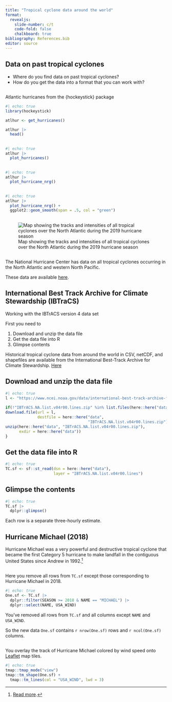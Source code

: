 ```yaml
---
title: "Tropical cyclone data around the world"
format:
  revealjs:
    slide-number: c/t
    code-fold: false
    chalkboard: true
bibliography: References.bib
editor: source
---
```


## Data on past tropical cyclones

* Where do you find data on past tropical cyclones?
* How do you get the data into a format that you can work with?

##

Atlantic hurricanes from the {hockeystick} package

```r
#| echo: true
library(hockeystick)

atlhur <- get_hurricanes()

atlhur |>
  head()
```

##

```r
#| echo: true
atlhur |>
  plot_hurricanes()
```

##

```r
#| echo: true
atlhur |>
  plot_hurricane_nrg()
```

##

```r
#| echo: true
atlhur |>
  plot_hurricane_nrg() +
  ggplot2::geom_smooth(span = .5, col = "green")
```

##

![Map showing the tracks and intensities of all tropical cyclones over the North Atlantic during the 2019 hurricane season](https://www.nhc.noaa.gov/data/tracks/tracks-at-2019.png){#fig-tracks}

##

The National Hurricane Center has data on all tropical cyclones occurring in the North Atlantic and western North Pacific. 

These data are available [here](https://www.nhc.noaa.gov/data/).

## International Best Track Archive for Climate Stewardship (IBTraCS)

Working with the IBTrACS version 4 data set

First you need to

:::{.incremental}
1. Download and unzip the data file
2. Get the data file into R
3. Glimpse contents
:::

:::{.callout-note}
Historical tropical cyclone data from around the world in CSV, netCDF, and shapefiles are available from the International Best-Track Archive for Climate Stewardship. [Here](https://www.ncei.noaa.gov/data/international-best-track-archive-for-climate-stewardship-ibtracs/v04r00/access)
:::

## Download and unzip the data file

```r
#| echo: true
l <- "https://www.ncei.noaa.gov/data/international-best-track-archive-for-climate-stewardship-ibtracs/v04r00/access/shapefile/IBTrACS.NA.list.v04r00.lines.zip"
  
if(!"IBTrACS.NA.list.v04r00.lines.zip" %in% list.files(here::here("data"))) {
download.file(url = l,
              destfile = here::here("data",
                                    "IBTrACS.NA.list.v04r00.lines.zip"))
unzip(here::here("data", "IBTrACS.NA.list.v04r00.lines.zip"),
      exdir = here::here("data"))
}
```

## Get the data file into R

```r
#| echo: true
TC.sf <- sf::st_read(dsn = here::here("data"), 
                     layer = "IBTrACS.NA.list.v04r00.lines")
```

## Glimpse the contents {.smaller}

```r
#| echo: true
TC.sf |>
  dplyr::glimpse()
```

Each row is a separate three-hourly estimate.

## Hurricane Michael (2018)

Hurricane Michael was a very powerful and destructive tropical cyclone that became the first Category 5 hurricane to make landfall in the contiguous United States since Andrew in 1992.[^1]

[^1]: [Read more](https://en.wikipedia.org/wiki/Hurricane_Michael).

##

Here you remove all rows from `TC.sf` except those corresponding to Hurricane Michael in 2018.

```r
#| echo: true
One.sf <- TC.sf |>
  dplyr::filter(SEASON >= 2018 & NAME == "MICHAEL") |>
  dplyr::select(NAME, USA_WIND)
```

You've removed all rows from `TC.sf` and all columns except `NAME` and `USA_WIND`.

So the new data `One.sf` contains `r nrow(One.sf)` rows and `r ncol(One.sf)` columns.

##

You overlay the track of Hurricane Michael colored by wind speed onto [Leaflet](https://openmaptiles.org/docs/website/leaflet/) map tiles.

```r
#| echo: true
tmap::tmap_mode("view")
tmap::tm_shape(One.sf) +
  tmap::tm_lines(col = "USA_WIND", lwd = 3)
```

